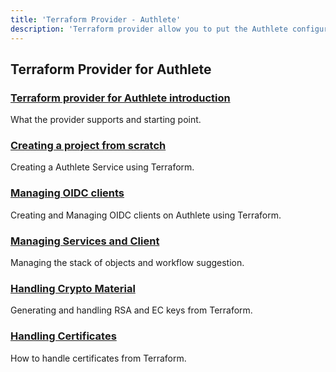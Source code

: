 ```yaml
---
title: 'Terraform Provider - Authlete'
description: 'Terraform provider allow you to put the Authlete configuration under version control'"
---
```


## Terraform Provider for Authlete
### [Terraform provider for Authlete introduction](https://www.authlete.com/developers/terraform/intro/)
What the provider supports and starting point.
### [Creating a project from scratch](https://www.authlete.com/developers/terraform/starting/)
Creating a Authlete Service using Terraform.
### [Managing OIDC clients](https://www.authlete.com/developers/terraform/client_management/)
Creating and Managing OIDC clients on Authlete using Terraform.
### [Managing Services and Client](https://www.authlete.com/developers/terraform/stack_management/)
Managing the stack of objects and workflow suggestion.
### [Handling Crypto Material](https://www.authlete.com/developers/terraform/crypto_handling/)
Generating and handling RSA and EC keys from Terraform.
### [Handling Certificates](https://www.authlete.com/developers/terraform/cert_handling/)
How to handle certificates from Terraform.
